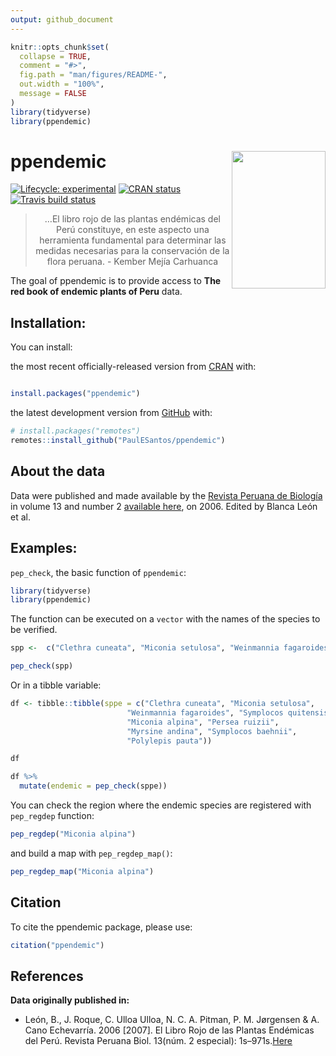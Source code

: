 ```yaml
---
output: github_document
---
```


<!-- README.md is generated from README.Rmd. Please edit that file -->

```r
knitr::opts_chunk$set(
  collapse = TRUE,
  comment = "#>",
  fig.path = "man/figures/README-",
  out.width = "100%",
  message = FALSE
)
library(tidyverse)
library(ppendemic)
```

# ppendemic <a href='https://github.com/PaulESantos/ppendemic'><img src='man/figures/redlistperu.png' align="right" height="220" width="150" /></a>

<!-- badges: start -->
[![Lifecycle: experimental](https://img.shields.io/badge/lifecycle-experimental-orange.svg)](https://lifecycle.r-lib.org/articles/stages.html)
[![CRAN status](https://www.r-pkg.org/badges/version/ppendemic)](https://CRAN.R-project.org/package=ppendemic)
[![Travis build status](https://travis-ci.com/PaulESantos/ppendemic.svg?branch=main)](https://travis-ci.com/PaulESantos/ppendemic)
<!-- badges: end -->

<blockquote align="center">
  ...El libro rojo de las plantas endémicas del Perú constituye, en este aspecto una herramienta fundamental para determinar las medidas necesarias para la conservación de la flora peruana. - Kember Mejía Carhuanca
</blockquote>

The goal of ppendemic is to provide access to **The red book of endemic plants of Peru** data. 


## Installation:

You can install:

the most recent officially-released version from [CRAN](https://CRAN.R-project.org) with:

``` r

install.packages("ppendemic")

```

the latest development version from [GitHub](https://github.com/) with:

``` r
# install.packages("remotes")
remotes::install_github("PaulESantos/ppendemic")
```

## About the data

Data were published and made available by the [Revista Peruana de Biología](https://revistasinvestigacion.unmsm.edu.pe/index.php/rpb/index) in volume 13 and number 2 [available here](https://revistasinvestigacion.unmsm.edu.pe/index.php/rpb/issue/view/153), on 2006. Edited by Blanca León et al.




## Examples:

`pep_check`, the basic function of `ppendemic`:

```r
library(tidyverse)
library(ppendemic)
```

The function can be executed on a `vector` with the names of the species to be verified.

```r
spp <-  c("Clethra cuneata", "Miconia setulosa", "Weinmannia fagaroides", "Symplocos quitensis", "Miconia alpina", "Persea ruizii", "Myrsine andina", "Symplocos baehnii", "Polylepis pauta")

pep_check(spp)

```

Or in a tibble variable:

```r
df <- tibble::tibble(sppe = c("Clethra cuneata", "Miconia setulosa",
                          "Weinmannia fagaroides", "Symplocos quitensis",
                          "Miconia alpina", "Persea ruizii",
                          "Myrsine andina", "Symplocos baehnii",
                          "Polylepis pauta"))

df

df %>% 
  mutate(endemic = pep_check(sppe))
```

You can check the region where the endemic species are registered with `pep_regdep` function:

```r
pep_regdep("Miconia alpina")

```


and build a map with `pep_regdep_map()`:

```r
pep_regdep_map("Miconia alpina")

```



## Citation

To cite the ppendemic package, please use:

```r
citation("ppendemic")
```


## References

**Data originally published in:** 


+ León, B., J. Roque, C. Ulloa Ulloa, N. C. A. Pitman, P. M. Jørgensen & A. Cano Echevarría. 2006 [2007]. El Libro Rojo de las Plantas Endémicas del Perú. Revista Peruana Biol. 13(núm. 2 especial): 1s–971s.[Here](https://revistasinvestigacion.unmsm.edu.pe/index.php/rpb/issue/view/153)

